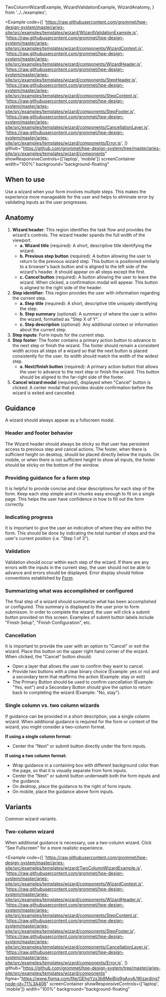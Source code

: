   TwoColumnWizardExample,
  WizardValidationExample,
  WizardAnatomy,
} from '../../examples';

<Example
  code={[
    'https://raw.githubusercontent.com/grommet/hpe-design-system/master/aries-site/src/examples/templates/wizard/WizardValidationExample.js',
    'https://raw.githubusercontent.com/grommet/hpe-design-system/master/aries-site/src/examples/templates/wizard/components/WizardContext.js',
    'https://raw.githubusercontent.com/grommet/hpe-design-system/master/aries-site/src/examples/templates/wizard/components/WizardHeader.js',
    'https://raw.githubusercontent.com/grommet/hpe-design-system/master/aries-site/src/examples/templates/wizard/components/StepHeader.js',
    'https://raw.githubusercontent.com/grommet/hpe-design-system/master/aries-site/src/examples/templates/wizard/components/StepContent.js',
    'https://raw.githubusercontent.com/grommet/hpe-design-system/master/aries-site/src/examples/templates/wizard/components/StepFooter.js',
    'https://raw.githubusercontent.com/grommet/hpe-design-system/master/aries-site/src/examples/templates/wizard/components/CancellationLayer.js',
    'https://raw.githubusercontent.com/grommet/hpe-design-system/master/aries-site/src/examples/templates/wizard/components/Error.js',
  ]}
  github="https://github.com/grommet/hpe-design-system/tree/master/aries-site/src/examples/templates/wizard/components"
  showResponsiveControls={['laptop', 'mobile']}
  screenContainer
  width="100%"
  background="background-floating"
>
  <WizardValidationExample />
</Example>

## When to use

Use a wizard when your form involves multiple steps. This makes the experience more manageable for the user and helps to eliminate error by validating inputs as the user progresses.

## Anatomy

<Example plain>
  <WizardAnatomy />
</Example>

1. **Wizard header**: This region identifies the task flow and provides the wizard's controls. The wizard header spands the full width of the viewport.
   - **a. Wizard title** (required): A short, descriptive title identifying the wizard.
   - **b. Previous step button** (required): A button allowing the user to return to the previous wizard step. This button is positioned similarly to a browser's back button and is aligned to the left side of the wizard's header. It should appear on all steps except the first.
   - **c. Cancel button** (required): A button allowing the user to leave the wizard. When clicked, a confirmation modal will appear. This button is aligned to the right side of the header.
1. **Step identifier:** This region provides the user with information regarding the current step.
   - **a. Step title** (required): A short, descriptive title uniquely identifying the step.
   - **b. Step summary** (optional): A summary of where the user is within the wizard, formatted as "Step X of Y".
   - **c. Step description** (optional): Any additional context or information about the current step.
1. **Step inputs**: Form inputs for the current step.
1. **Step footer**: The footer contains a primary action button to advance to the next step or finish the wizard. The footer should remain a consistent width across all steps of a wizard so that the next button is placed consistently for the user. Its width should match the width of the widest step.
   - **a. Next/finish button** (required): A primary action button that allows the user to advance to the next step or finish the wizard. This button should be aligned to the far-right side of the footer.
1. **Cancel wizard modal** (required), displayed when "Cancel" button is clicked: A center modal that provides double confirmation before the wizard is exited and cancelled.

## Guidance

A wizard should always appear as a fullscreen modal.

### Header and footer behavior

The Wizard header should always be sticky so that user has persistent access to previous step and cancel actions. The footer, when there is sufficient height on desktop, should be placed directly below the inputs. On mobile, or when there is not sufficient height to show all inputs, the footer should be sticky on the bottom of the window.

### Providing guidance for a form step

It is helpful to provide concise and clear descriptions for each step of the form. Keep each step simple and in chunks easy enough to fit on a single page. This helps the user have confidence in how to fill out the form correctly.

### Indicating progress

It is important to give the user an indication of where they are within the form. This should be done by indicating the total number of steps and the user's current position (i.e. "Step 1 of 3").

### Validation

Validation should occur within each step of the wizard. If there are any errors with the inputs in the current step, the user should not be able to advance and errors should be displayed. Error display should follow conventions established by [Form](/templates/forms).

### Summarizing what was accomplished or configured

The final step of a wizard should summarize what has been accomplished or configured. This summary is displayed to the user prior to form submisson. In order to complete the wizard, the user will click a submit button provided on this screen. Examples of submit button labels include "Finish Setup", "Finish Configuration", etc.

### Cancellation

It is important to provide the user with an option to "Cancel" or exit the wizard. Place this button on the upper right hand corner of the wizard. When clicked, the "Cancel" button should:

- Open a layer that allows the user to confirm they want to cancel.
- Provide two buttons with a clear binary choice (Example: yes or no) and a secondary term that reaffirms the action (Example: stay or exit)
- The Primary Button should be used to confirm cancellation (Example: "Yes, exit") and a Secondary Button should give the option to return back to completing the wizard (Example: "No, stay").

### Single column vs. two column wizards

If guidance can be provided in a short description, use a single column wizard. When additional guidance is required for the form or content of the wizard, you might consider a two-column format.

**If using a single column format:**

- Center the "Next" or submit button directly under the form inputs.

**If using a two column format:**

- Wrap guidance in a containing box with different background color than the page, so that it is visually separate from form inputs.
- Center the "Next" or submit button underneath both the form inputs and the guidance.
- On desktop, place the guidance to the right of form inputs.
- On mobile, place the guidance above form inputs.

## Variants

Common wizard variants.

### Two-column wizard

When additional guidance is necessary, use a two-column wizard. Click "See Fullscreen" for a more realistic experience.

<Example
  code={[
    'https://raw.githubusercontent.com/grommet/hpe-design-system/master/aries-site/src/examples/templates/wizard/TwoColumnWizardExample.js',
    'https://raw.githubusercontent.com/grommet/hpe-design-system/master/aries-site/src/examples/templates/wizard/components/WizardContext.js',
    'https://raw.githubusercontent.com/grommet/hpe-design-system/master/aries-site/src/examples/templates/wizard/components/WizardHeader.js',
    'https://raw.githubusercontent.com/grommet/hpe-design-system/master/aries-site/src/examples/templates/wizard/components/StepContent.js',
    'https://raw.githubusercontent.com/grommet/hpe-design-system/master/aries-site/src/examples/templates/wizard/components/StepFooter.js',
    'https://raw.githubusercontent.com/grommet/hpe-design-system/master/aries-site/src/examples/templates/wizard/components/CancellationLayer.js',
    'https://raw.githubusercontent.com/grommet/hpe-design-system/master/aries-site/src/examples/templates/wizard/components/Error.js',
  ]}
  github="https://github.com/grommet/hpe-design-system/tree/master/aries-site/src/examples/templates/wizard/components"
  figma="https://www.figma.com/file/GEhgYzx3b8MejBjg9gAxyA/Wizarding?node-id=71%3A406"
  screenContainer
  showResponsiveControls={['laptop', 'mobile']}
  width="100%"
  background="background-floating"
>
  <TwoColumnWizardExample />
</Example>
